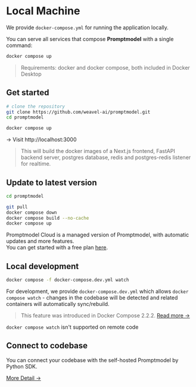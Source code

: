 # Local Machine

We provide `docker-compose.yml` for running the application locally.

You can serve all services that compose **Promptmodel** with a single command:

```bash
docker compose up
```

> Requirements: docker and docker compose, both included in Docker Desktop

## Get started

```bash
# clone the repository
git clone https://github.com/weavel-ai/promptmodel.git
cd promptmodel

docker compose up
```

-> Visit http://localhost:3000

> This will build the docker images of a Next.js frontend, FastAPI backend server, postgres database, redis and postgres-redis listener for realtime.

## Update to latest version

```bash
cd promptmodel

git pull
docker compose down
docker compose build --no-cache
docker compose up
```

Promptmodel Cloud is a managed version of Promptmodel, with automatic updates and more features.  
You can get started with a free plan [here](https://app.promptmodel.run).

## Local development

```bash
docker compose -f docker-compose.dev.yml watch
```

For development, we provide `docker-compose.dev.yml` which allows `docker compose watch` - changes in the codebase will be detected and related containers will automatically sync/rebuild.

> This feature was introduced in Docker Compose 2.2.2. [Read more →](https://docs.docker.com/compose/file-watch/)

`docker compose watch` isn't supported on remote code

## Connect to codebase

You can connect your codebase with the self-hosted Promptmodel by Python SDK.

[More Detail →](/docs/python-sdk)